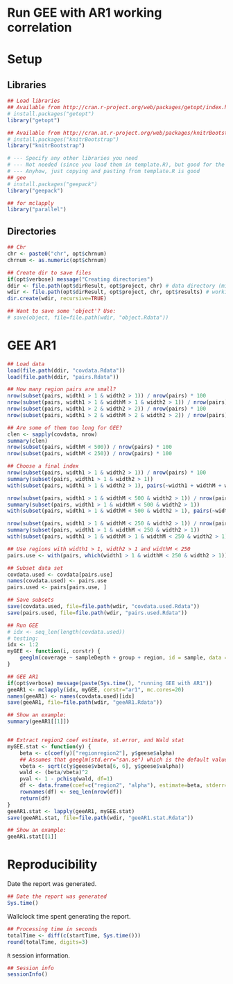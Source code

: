 Run GEE with AR1 working correlation
===================================

# Setup

## Libraries

```r
## Load libraries
## Available from http://cran.r-project.org/web/packages/getopt/index.html
# install.packages("getopt")
library("getopt")

## Available from http://cran.at.r-project.org/web/packages/knitrBootstrap/index.html
# install.packages("knitrBootstrap")
library("knitrBootstrap")

# --- Specify any other libraries you need
# --- Not needed (since you load them in template.R), but good for the report
# --- Anyhow, just copying and pasting from template.R is good
## gee
# install.packages("geepack")
library("geepack")

## for mclapply
library("parallel")
```

## Directories

```r
## Chr
chr <- paste0("chr", opt$chrnum)
chrnum <- as.numeric(opt$chrnum)

## Create dir to save files
if(opt$verbose) message("Creating directories")
ddir <- file.path(opt$dirResult, opt$project, chr) # data directory (might change say if step2 uses the results from step2)
wdir <- file.path(opt$dirResult, opt$project, chr, opt$results) # working dir
dir.create(wdir, recursive=TRUE)

## Want to save some 'object'? Use:
# save(object, file=file.path(wdir, "object.Rdata"))
```


# GEE AR1


```r
## Load data
load(file.path(ddir, "covdata.Rdata"))
load(file.path(ddir, "pairs.Rdata"))

## How many region pairs are small?
nrow(subset(pairs, width1 > 1 & width2 > 1)) / nrow(pairs) * 100
nrow(subset(pairs, width1 > 1 & widthM > 1 & width2 > 1)) / nrow(pairs) * 100
nrow(subset(pairs, width1 > 2 & width2 > 2)) / nrow(pairs) * 100
nrow(subset(pairs, width1 > 2 & widthM > 2 & width2 > 2)) / nrow(pairs) * 100

## Are some of them too long for GEE?
clen <- sapply(covdata, nrow)
summary(clen)
nrow(subset(pairs, widthM < 500)) / nrow(pairs) * 100
nrow(subset(pairs, widthM < 250)) / nrow(pairs) * 100

## Choose a final index
nrow(subset(pairs, width1 > 1 & width2 > 1)) / nrow(pairs) * 100
summary(subset(pairs, width1 > 1 & width2 > 1))
with(subset(pairs, width1 > 1 & width2 > 1), pairs(~width1 + widthM + width2))

nrow(subset(pairs, width1 > 1 & widthM < 500 & width2 > 1)) / nrow(pairs) * 100
summary(subset(pairs, width1 > 1 & widthM < 500 & width2 > 1))
with(subset(pairs, width1 > 1 & widthM < 500 & width2 > 1), pairs(~width1 + widthM + width2))

nrow(subset(pairs, width1 > 1 & widthM < 250 & width2 > 1)) / nrow(pairs) * 100
summary(subset(pairs, width1 > 1 & widthM < 250 & width2 > 1))
with(subset(pairs, width1 > 1 & widthM > 1 & widthM < 250 & width2 > 1), pairs(~width1 + widthM + width2))

## Use regions with width1 > 1, width2 > 1 and widthM < 250
pairs.use <- with(pairs, which(width1 > 1 & widthM < 250 & width2 > 1))

## Subset data set
covdata.used <- covdata[pairs.use]
names(covdata.used) <- pairs.use
pairs.used <- pairs[pairs.use, ]

## Save subsets
save(covdata.used, file=file.path(wdir, "covdata.used.Rdata"))
save(pairs.used, file=file.path(wdir, "pairs.used.Rdata"))

## Run GEE
# idx <- seq_len(length(covdata.used))
# testing:
idx <- 1:2
myGEE <- function(i, corstr) {
	geeglm(coverage ~ sampleDepth + group + region, id = sample, data = covdata.used[[i]], family = gaussian, corstr = corstr)
}

## GEE AR1
if(opt$verbose) message(paste(Sys.time(), "running GEE with AR1"))
geeAR1 <- mclapply(idx, myGEE, corstr="ar1", mc.cores=20)
names(geeAR1) <- names(covdata.used)[idx]
save(geeAR1, file=file.path(wdir, "geeAR1.Rdata"))

## Show an example:
summary(geeAR1[[1]])


## Extract region2 coef estimate, st.error, and Wald stat
myGEE.stat <- function(y) {
	beta <- c(coef(y)["regionregion2"], y$geese$alpha)
	## Assumes that geeglm(std.err="san.se") which is the default value
	vbeta <- sqrt(c(y$geese$vbeta[6, 6], y$geese$valpha))
	wald <- (beta/vbeta)^2
	pval <- 1 - pchisq(wald, df=1)
	df <- data.frame(coef=c("region2", "alpha"), estimate=beta, stderr=vbeta, wald=wald, pval=pval)
	rownames(df) <- seq_len(nrow(df))
	return(df)
}
geeAR1.stat <- lapply(geeAR1, myGEE.stat)
save(geeAR1.stat, file=file.path(wdir, "geeAR1.stat.Rdata"))

## Show an example:
geeAR1.stat[[1]]
```










# Reproducibility

Date the report was generated.

```r
## Date the report was generated
Sys.time()
```

Wallclock time spent generating the report.

```r
## Processing time in seconds
totalTime <- diff(c(startTime, Sys.time()))
round(totalTime, digits=3)
```

`R` session information.

```r
## Session info
sessionInfo()
```
